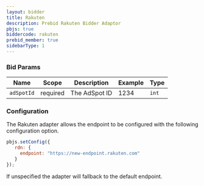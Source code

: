 ```yaml
---
layout: bidder
title: Rakuten
description: Prebid Rakuten Bidder Adaptor
pbjs: true
biddercode: rakuten
prebid_member: true
sidebarType: 1
---
```



### Bid Params


| Name          | Scope    | Description    | Example | Type     |
|---------------|----------|----------------|---------|----------|
| `adSpotId`    | required | The AdSpot ID  | 1234    | `int`    |

### Configuration

The Rakuten adapter allows the endpoint to be configured with the following configuration option.  

``` javascript
pbjs.setConfig({
   rdn: {
     endpoint: "https://new-endpoint.rakuten.com"
   }
});
```

If unspecified the adapter will fallback to the default endpoint.
